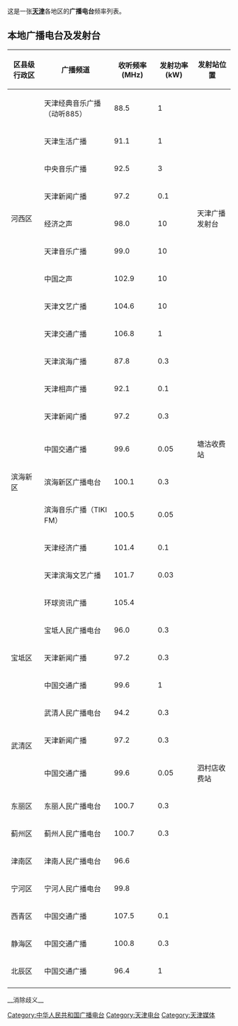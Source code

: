 这是一张'''[[天津|天津]]'''各地区的'''广播电台'''频率列表。

== 本地广播电台及发射台 ==
{| class="wikitable sortable" 
!区县级行政区
!广播频道
!收听频率(MHz)
!发射功率(kW)
!发射站位置
|-
| rowspan="9" |河西区
|天津经典音乐广播（动听885）
|88.5
|1
| rowspan="9" |天津广播发射台
|-
|天津生活广播
|91.1
|1
|-
|中央音乐广播
|92.5
|3
|-
|天津新闻广播
|97.2
|0.1
|-
|经济之声
|98.0
|10
|-
|天津音乐广播
|99.0
|10
|-
|中国之声
|102.9
|10
|-
|天津文艺广播
|104.6
|10
|-
|天津交通广播
|106.8
|1
|-
| rowspan="9" |滨海新区
|天津滨海广播
|87.8
|0.3
|
|-
|天津相声广播
|92.1
|0.1
|
|-
|天津新闻广播
|97.2
|0.3
|
|-
|中国交通广播
|99.6
|0.05
|塘沽收费站
|-
|滨海新区广播电台
|100.1
|0.3
|
|-
|滨海音乐广播（TIKI FM）
|100.5
|0.05
|
|-
|天津经济广播
|101.4
|0.1
|
|-
|天津滨海文艺广播
|101.7
|0.03
|
|-
|环球资讯广播
|105.4
|
|
|-
| rowspan="3" |宝坻区
|宝坻人民广播电台
|96.0
|0.3
|
|-
|天津新闻广播
|97.2
|0.3
|
|-
|中国交通广播
|99.6
|1
|
|-
| rowspan="3" |武清区
|武清人民广播电台
|94.2
|0.3
|
|-
|天津新闻广播
|97.2
|0.3
|
|-
|中国交通广播
|99.6
|0.05
|泗村店收费站
|-
| rowspan="1" |东丽区
|东丽人民广播电台
|100.7
|0.3
|
|-
| rowspan="1" |蓟州区
|蓟州人民广播电台
|100.7
|0.3
|
|-
| rowspan="1" |津南区
|津南人民广播电台
|96.6
|
|
|-
| rowspan="1" |宁河区
|宁河人民广播电台
|99.8
|
|
|-
| rowspan="1" |西青区
|中国交通广播
|107.5
|0.1
|
|-
| rowspan="1" |静海区
|中国交通广播
|100.8
|0.3
|
|-
| rowspan="1" |北辰区
|中国交通广播
|96.4
|1
|
|-
|}
{{中华人民共和国各省级行政区|广播电台列表}}

[[Category:中华人民共和国广播电台|Category:中华人民共和国广播电台]]
__消除歧义__
[[Category:天津电台|Category:天津电台]]
[[Category:天津媒体|Category:天津媒体]]